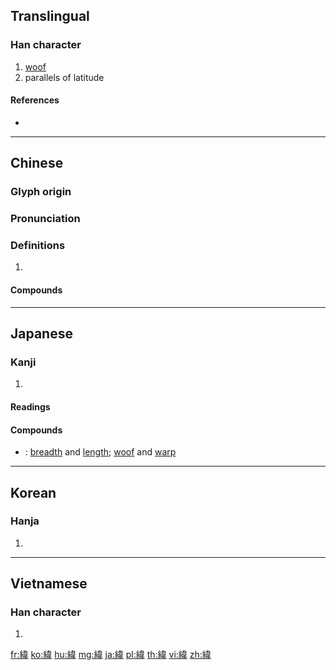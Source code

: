 {{character info/new}}
{{also|纬}}
==Translingual==

===Han character===
{{Han char|rn=120|rad=糸|as=09|sn=15|four=24956|canj=VFDMQ}}

# [[woof]]
# parallels of latitude

====References====
* {{Han ref|kx=0931.260|dkj=27682|dj=1370.100|hdz=53432.060|uh=7DEF|ud=32239|bh=BD6E|bd=48494}}

----

==Chinese==
{{zh-forms|s=纬}}

===Glyph origin===
{{Han etym}}

===Pronunciation===
{{zh-pron
|m=wěi
|c=wai6,wai5
|h=pfs=
|md=
|mn=qz,twv,xm,zz:úi/tw,xm:ūi/twv:hūi
|w=
|mc=y
|oc=y
|cat=
}}

===Definitions===
{{zh-hanzi}}

# {{rfdef|lang=zh}}

====Compounds====
{{zh-der|七緯|中緯度|低緯度|六緯|北緯|南緯|圖緯|嫠不恤緯|嫠緯之憂|文經武緯|沒了經緯|沒經緯|絡緯|經天緯地|經文緯武|經武緯文|經緯|經緯儀|經緯天下|經緯度|緯世|緯地經天|緯帽|緯度|緯書|緯武經文|緯線|緯繣|緯象|讖緯|赤緯|高緯度}}

----

==Japanese==

===Kanji===
{{ja-kanji|grade=c|rs=糸09}}

# {{defn|lang=ja|sort=糸09}}

====Readings====
{{ja-readings|goon=[[い]] (i) > [[ゐ]] (wi)|kanon=[[い]] (i) > [[ゐ]] (wi)|kun=[[よこいと]] (yokoito)}}

====Compounds====
{{der-top|Compounds}}
* {{ja-r|緯経|よこたて}}: [[breadth]] and [[length]]; [[woof]] and [[warp]]
{{der-bottom}}

----

==Korean==

===Hanja===
{{ko-hanja|hangeul=위|eumhun=|rv=wi|mr=wi|y=wi}}

# {{defn|lang=ko|sort=糸09}}

----

==Vietnamese==

===Han character===
{{vi-hantu|[[vĩ]], [[vỉa]]|rs=糸09}}

# {{defn|lang=vi|sort=糸09}}

[[fr:緯]]
[[ko:緯]]
[[hu:緯]]
[[mg:緯]]
[[ja:緯]]
[[pl:緯]]
[[th:緯]]
[[vi:緯]]
[[zh:緯]]